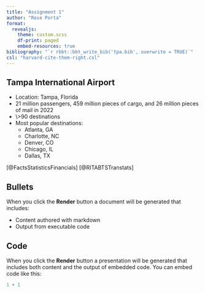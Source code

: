 ```yaml
---
title: "Assignment 1"
author: "Rose Porta"
format: 
  revealjs: 
    theme: custom.scss
    df-print: paged
    embed-resources: true
bibliography: "`r rbbt::bbt_write_bib('tpa.bib', overwrite = TRUE)`"
csl: "harvard-cite-them-right.csl"
---
```


## Tampa International Airport

-   Location: Tampa, Florida
-   21 million passengers, 459 million pieces of cargo, and 26 million pieces of mail in 2022
-   \\\>90 destinations
-   Most popular destinations:
    -   Atlanta, GA
    -   Charlotte, NC
    -   Denver, CO
    -   Chicago, IL
    -   Dallas, TX

[@FactsStatisticsFinancials] [@RITABTSTranstats]

## Bullets

When you click the **Render** button a document will be generated that includes:

-   Content authored with markdown
-   Output from executable code

## Code

When you click the **Render** button a presentation will be generated that includes both content and the output of embedded code. You can embed code like this:

```r
1 + 1
```
